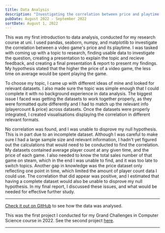 ```yaml
--- 
title: Data Analysis
description: "Investigating the correlation between price and playtime of games on the steam store"
pubDate: August 2022 - September 2022
sortDate: August 1, 2022
---
```


This was my first introduction to data analysis, conducted for my research course at uni. I used pandas, seaborn, numpy, and matplotlib
to investigate the correlation between a video game's price and its playtime. I was tasked with coming up with a topic to research, 
finding usable data to investigate the question, creating a presentation to explain the topic and recieve feedback, and creating a final
presentation & report to present my findings. My hypothesis stated that the higher the price of a video game, the less time on average
would be spent playing the game. 

<BlogImage src={Presentation} alt="A slide from my final presentation, showing the correlation between different average player proportion
and price. It reads 'Pearson Correlation Coefficient of 0.02. Weak correlation. Becomes stronger positive correlation through basic filtering." />

To choose my topic, I came up with different ideas of mine and looked for relevant datasets. I also made sure the topic was simple enough
that I could complete it with no background experience in data analysis. The biggest issue I faced was getting the datasets to work together
properly, as they were formatted quite differently and I had to match up the relevant info (playercount & price) across datasets. Once the
datasets were properly integrated, I created visualisations displaying the correlation in different relevant formats. 

<BlogImage src={Graph} alt="Joint plot of the average owner estimate, with average player proportion on the y axis, 
and price on the x axis. The datapoints cluster around the bottom left. No correlation appears." />

No correlation was found, and I was unable to disprove my null hypothesis.
This is in part due to an incomplete dataset. Although I was careful to make sure I had a large sample
size and relevant information, I hadn't yet figured out the calculations that would need to be conducted to find the correlation. My datasets
contained average player count at any given time, and the price of each game. I also needed to know the total sales number of that game on steam,
which in the end I was unable to find, and it was too late to switch topics. Another gap in knowledge was the price dataset only reflecting
one point in time, which limited the amount of player count data I could use. The correlation that did appear was positive, and I estimated that
having a complete dataset would also be unable to disprove my null hypothesis. In my final report, I discussed these issues, and what would be
needed for effective further study.

--- 

[Check it out on GitHub](https://github.com/mortonjack/Data-Analysis 'Data analysis repo') to see how the data was analysed.

This was the first project I conducted for my Grand Challenges in Computer Science course in 2022. See the second project [here](/projects/anti-cheat).

---
